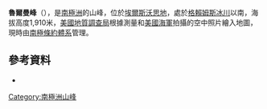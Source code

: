 {{coord|79|13|S|84|32|W|display=title}}

'''魯爾曼峰'''（{{lang-en|Rullman Peak}}），是[[南極洲|南極洲]]的山峰，位於[[埃爾斯沃思地|埃爾斯沃思地]]，處於[[格賴姆斯冰川|格賴姆斯冰川]]以南，海拔高度1,910米，[[美國地質調查局|美國地質調查局]]根據測量和[[美國海軍|美國海軍]]拍攝的空中照片繪入地圖，現時由[[南極條約體系|南極條約體系]]管理。

==參考資料==
*{{usgs-gazetteer}}

{{DEFAULTSORT:Rullman Peak}}
[[Category:南極洲山峰|Category:南極洲山峰]]


{{EllsworthLand-geo-stub}}